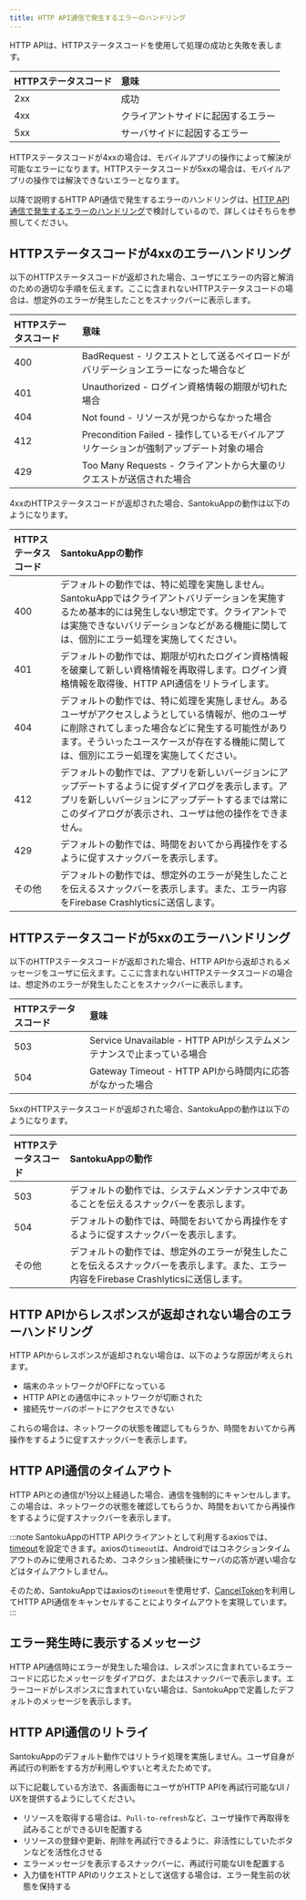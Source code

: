 ```yaml
---
title: HTTP API通信で発生するエラーのハンドリング
---
```


HTTP APIは、HTTPステータスコードを使用して処理の成功と失敗を表します。

| HTTPステータスコード | 意味                         |
| :---------------- | :-------------------------- |
| 2xx               | 成功                         |
| 4xx               | クライアントサイドに起因するエラー |
| 5xx               | サーバサイドに起因するエラー      |

HTTPステータスコードが4xxの場合は、モバイルアプリの操作によって解決が可能なエラーになります。HTTPステータスコードが5xxの場合は、モバイルアプリの操作では解決できないエラーとなります。

以降で説明するHTTP API通信で発生するエラーのハンドリングは、[HTTP API通信で発生するエラーのハンドリング](../../decisions/adr-003-http-api-error-handling)で検討しているので、詳しくはそちらを参照してください。

## HTTPステータスコードが4xxのエラーハンドリング

以下のHTTPステータスコードが返却された場合、ユーザにエラーの内容と解消のための適切な手順を伝えます。ここに含まれないHTTPステータスコードの場合は、想定外のエラーが発生したことをスナックバーに表示します。

| HTTPステータスコード | 意味                                                                        |
| :---------------- | :------------------------------------------------------------------------- |
| 400               | BadRequest - リクエストとして送るペイロードがバリデーションエラーになった場合など       |
| 401               | Unauthorized - ログイン資格情報の期限が切れた場合     |
| 404               | Not found - リソースが見つからなかった場合                                       |
| 412               | Precondition Failed - 操作しているモバイルアプリケーションが強制アップデート対象の場合 |
| 429               | Too Many Requests - クライアントから大量のリクエストが送信された場合                |

4xxのHTTPステータスコードが返却された場合、SantokuAppの動作は以下のようになります。

| HTTPステータスコード | SantokuAppの動作                                                              |
| :---------------- | :------------------------------------------------------------------------- |
| 400               | デフォルトの動作では、特に処理を実施しません。SantokuAppではクライアントバリデーションを実施するため基本的には発生しない想定です。クライアントでは実施できないバリデーションなどがある機能に関しては、個別にエラー処理を実施してください。 |
| 401               | デフォルトの動作では、期限が切れたログイン資格情報を破棄して新しい資格情報を再取得します。ログイン資格情報を取得後、HTTP API通信をリトライします。 |
| 404               | デフォルトの動作では、特に処理を実施しません。あるユーザがアクセスしようとしている情報が、他のユーザに削除されてしまった場合などに発生する可能性があります。そういったユースケースが存在する機能に関しては、個別にエラー処理を実施してください。 |
| 412               | デフォルトの動作では、アプリを新しいバージョンにアップデートするように促すダイアログを表示します。アプリを新しいバージョンにアップデートするまでは常にこのダイアログが表示され、ユーザは他の操作をできません。 |
| 429               | デフォルトの動作では、時間をおいてから再操作をするように促すスナックバーを表示します。|
| その他             | デフォルトの動作では、想定外のエラーが発生したことを伝えるスナックバーを表示します。また、エラー内容をFirebase Crashlyticsに送信します。 |

## HTTPステータスコードが5xxのエラーハンドリング

以下のHTTPステータスコードが返却された場合、HTTP APIから返却されるメッセージをユーザに伝えます。ここに含まれないHTTPステータスコードの場合は、想定外のエラーが発生したことをスナックバーに表示します。

| HTTPステータスコード | 意味                                                                        |
| :---------------- | :------------------------------------------------------------------------- |
| 503               | Service Unavailable - HTTP APIがシステムメンテナンスで止まっている場合             |
| 504               | Gateway Timeout - HTTP APIから時間内に応答がなかった場合                         |

5xxのHTTPステータスコードが返却された場合、SantokuAppの動作は以下のようになります。

| HTTPステータスコード | SantokuAppの動作                                                              |
| :---------------- | :------------------------------------------------------------------------- |
| 503               | デフォルトの動作では、システムメンテナンス中であることを伝えるスナックバーを表示します。 |
| 504               | デフォルトの動作では、時間をおいてから再操作をするように促すスナックバーを表示します。 |
| その他             | デフォルトの動作では、想定外のエラーが発生したことを伝えるスナックバーを表示します。また、エラー内容をFirebase Crashlyticsに送信します。 |

## HTTP APIからレスポンスが返却されない場合のエラーハンドリング

HTTP APIからレスポンスが返却されない場合は、以下のような原因が考えられます。

- 端末のネットワークがOFFになっている
- HTTP APIとの通信中にネットワークが切断された
- 接続先サーバのポートにアクセスできない

これらの場合は、ネットワークの状態を確認してもらうか、時間をおいてから再操作をするように促すスナックバーを表示します。

## HTTP API通信のタイムアウト

HTTP APIとの通信が1分以上経過した場合、通信を強制的にキャンセルします。この場合は、ネットワークの状態を確認してもらうか、時間をおいてから再操作をするように促すスナックバーを表示します。

:::note
SantokuAppのHTTP APIクライアントとして利用するaxiosでは、[timeout](https://github.com/axios/axios#request-config)を設定できます。axiosの`timeout`は、Androidではコネクションタイムアウトのみに使用されるため、コネクション接続後にサーバの応答が遅い場合などはタイムアウトしません。

そのため、SantokuAppではaxiosの`timeout`を使用せず、[CancelToken](https://github.com/axios/axios#cancellation)を利用してHTTP API通信をキャンセルすることによりタイムアウトを実現しています。
:::

## エラー発生時に表示するメッセージ

HTTP API通信時にエラーが発生した場合は、レスポンスに含まれているエラーコードに応じたメッセージをダイアログ、またはスナックバーで表示します。エラーコードがレスポンスに含まれていない場合は、SantokuAppで定義したデフォルトのメッセージを表示します。

## HTTP API通信のリトライ

SantokuAppのデフォルト動作ではリトライ処理を実施しません。ユーザ自身が再試行の判断をする方が利用しやすいと考えたためです。

以下に記載している方法で、各画面毎にユーザがHTTP APIを再試行可能なUI / UXを提供するようにしてください。

- リソースを取得する場合は、`Pull-to-refresh`など、ユーザ操作で再取得を試みることができるUIを配置する
- リソースの登録や更新、削除を再試行できるように、非活性にしていたボタンなどを活性化させる
- エラーメッセージを表示するスナックバーに、再試行可能なUIを配置する
- 入力値をHTTP APIのリクエストとして送信する場合は、エラー発生前の状態を保持する
